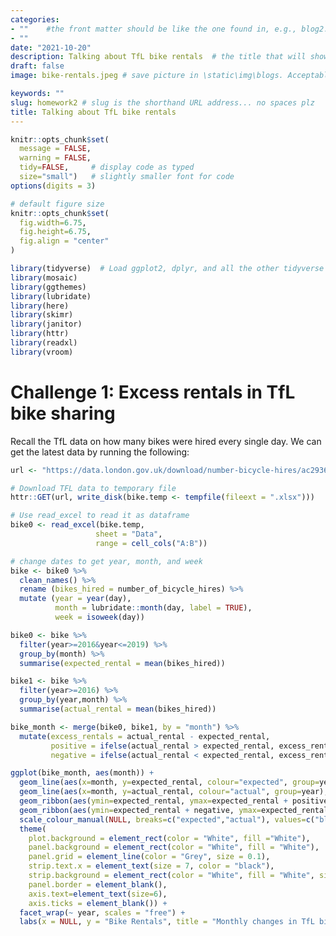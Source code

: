 ```yaml
---
categories:  
- ""    #the front matter should be like the one found in, e.g., blog2.md. It cannot be like the normal Rmd we used
- ""
date: "2021-10-20"
description: Talking about TfL bike rentals  # the title that will show up once someone gets to this page
draft: false
image: bike-rentals.jpeg # save picture in \static\img\blogs. Acceptable formats= jpg, jpeg, or png . Your iPhone pics wont work

keywords: ""
slug: homework2 # slug is the shorthand URL address... no spaces plz
title: Talking about TfL bike rentals
---
```

  

```r
knitr::opts_chunk$set(
  message = FALSE, 
  warning = FALSE, 
  tidy=FALSE,     # display code as typed
  size="small")   # slightly smaller font for code
options(digits = 3)

# default figure size
knitr::opts_chunk$set(
  fig.width=6.75, 
  fig.height=6.75,
  fig.align = "center"
)
```


```r
library(tidyverse)  # Load ggplot2, dplyr, and all the other tidyverse packages
library(mosaic)
library(ggthemes)
library(lubridate)
library(here)
library(skimr)
library(janitor)
library(httr)
library(readxl)
library(vroom)
```

# Challenge 1: Excess rentals in TfL bike sharing

Recall the TfL data on how many bikes were hired every single day. We can get the latest data by running the following:

```r
url <- "https://data.london.gov.uk/download/number-bicycle-hires/ac29363e-e0cb-47cc-a97a-e216d900a6b0/tfl-daily-cycle-hires.xlsx"

# Download TFL data to temporary file
httr::GET(url, write_disk(bike.temp <- tempfile(fileext = ".xlsx")))

# Use read_excel to read it as dataframe
bike0 <- read_excel(bike.temp,
                   sheet = "Data",
                   range = cell_cols("A:B"))

# change dates to get year, month, and week
bike <- bike0 %>% 
  clean_names() %>% 
  rename (bikes_hired = number_of_bicycle_hires) %>% 
  mutate (year = year(day),
          month = lubridate::month(day, label = TRUE),
          week = isoweek(day))
```


```r
bike0 <- bike %>% 
  filter(year>=2016&year<=2019) %>% 
  group_by(month) %>% 
  summarise(expected_rental = mean(bikes_hired))

bike1 <- bike %>% 
  filter(year>=2016) %>% 
  group_by(year,month) %>% 
  summarise(actual_rental = mean(bikes_hired))

bike_month <- merge(bike0, bike1, by = "month") %>% 
  mutate(excess_rentals = actual_rental - expected_rental, 
         positive = ifelse(actual_rental > expected_rental, excess_rentals, 0),
         negative = ifelse(actual_rental < expected_rental, excess_rentals, 0))

```

```r
ggplot(bike_month, aes(month)) +
  geom_line(aes(x=month, y=expected_rental, colour="expected", group=year), size = 0.6, show.legend = FALSE) + 
  geom_line(aes(x=month, y=actual_rental, colour="actual", group=year), size = 0.2, show.legend = FALSE) +
  geom_ribbon(aes(ymin=expected_rental, ymax=expected_rental + positive, group=year), alpha = 0.3, fill = "palegreen3") +
  geom_ribbon(aes(ymin=expected_rental + negative, ymax=expected_rental, group=year), alpha = 0.3, fill = "firebrick3") +
  scale_colour_manual(NULL, breaks=c("expected","actual"), values=c("blue","black")) +
  theme(
    plot.background = element_rect(color = "White", fill ="White"),
    panel.background = element_rect(color = "White", fill = "White"),
    panel.grid = element_line(color = "Grey", size = 0.1),
    strip.text.x = element_text(size = 7, color = "black"),
    strip.background = element_rect(color = "White", fill = "White", size = 0),
    panel.border = element_blank(),
    axis.text=element_text(size=6),
    axis.ticks = element_blank()) +
  facet_wrap(~ year, scales = "free") +
  labs(x = NULL, y = "Bike Rentals", title = "Monthly changes in TfL bike rentals", subtitle = "Change from monthly average shown in blue and calculated between 2016-2019")


```

